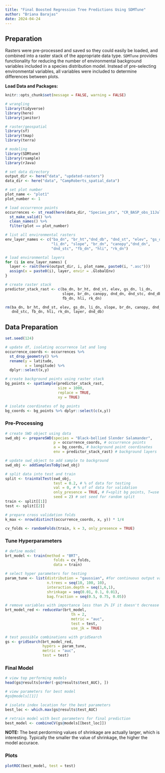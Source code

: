 ```yaml
---
title: "Final Boosted Regression Tree Predictions Using SDMTune"
author: "Briana Barajas"
date: 2024-04-24
---
```


## Preparation

Rasters were pre-processed and saved so they could easily be loaded, and combined into a raster stack of the appropriate data type. `SDMTune` provides functionality for reducing the number of environmental background variables included in a species distribution model. Instead of pre-selecting environmental variables, all variables were included to determine differences between plots.

__Load Data and Packages:__
```r
knitr::opts_chunk$set(message = FALSE, warning = FALSE)
```

```r
# wrangling
library(tidyverse)
library(here)
library(janitor)

# raster/geospatial
library(sf)
library(tmap)
library(terra)

# modeling
library(SDMtune)
library(rsample)
library(rJava)

# set data directory
output_dir <- here("data", "updated-rasters")
data_dir <- here("data", "CampRoberts_spatial_data")

# set plot number
plot_name <- "plot1"
plot_number <- 1
```

```r
# load occurrence points
occurrences <- st_read(here(data_dir, "Species_pts", "CR_BASP_obs_11Jul22.shp")) %>% 
  st_make_valid() %>% 
  clean_names() %>% 
  filter(plot == plot_number)

# list all environmental rasters
env_layer_names <- c("ba_dn", "br_ht","dnd_db", "dnd_st", "elev", "gs_dn", 
                     "li_dn", "slope", "br_dn", "canopy","dnd_dn", 
                     "dnd_stc", "fb_dn", "hli", "rk_dn")

# load environmental layers
for (i in env_layer_names) {
  layer <- rast(here(output_dir, i, plot_name, paste0(i, ".asc")))
  assign(x = paste0(i), layer, envir = .GlobalEnv)
}

# create raster stack
predictor_stack_rast <- c(ba_dn, br_ht, dnd_st, elev, gs_dn, li_dn,
                          slope, br_dn, canopy, dnd_dn, dnd_stc, dnd_db,
                          fb_dn, hli, rk_dn)

rm(ba_dn, br_ht, dnd_st, elev, gs_dn, li_dn, slope, br_dn, canopy, dnd_dn, 
   dnd_stc, fb_dn, hli, rk_dn, layer, dnd_db)
```

## Data Preparation
```r
set.seed(124)

# update df, isolating occurrence lat and long
occurrence_coords <- occurrences %>% 
  st_drop_geometry() %>% 
  rename(y = latitude,
         x = longitude) %>% 
  dplyr::select(x,y)

# create background points using raster stack
bg_points <- spatSample(predictor_stack_rast,
                        size = 1000,
                        replace = TRUE,
                        xy = TRUE)

# isolate coordinates of bg points
bg_coords <- bg_points %>% dplyr::select(c(x,y))

```


### Pre-Processing
```r
# create SWD object using data
swd_obj <- prepareSWD(species = "Black-bellied Slender Salamander",
                      p = occurrence_coords, # occurrence points
                      a = bg_coords, # background point coordinates
                      env = predictor_stack_rast) # background layers

# update swd_object to add sample to background
swd_obj <- addSamplesToBg(swd_obj)

# split data into test and train
split <- trainValTest(swd_obj, 
                      test = 0.2, # % of data for testing
                      val = 0, # % of of data for validation
                      only_presence = TRUE, # F=split bg points, T=use all bg points
                      seed = 2) # set seed for random split
train <- split[[1]]
test <- split[[2]]

# prepare cross validation folds
k_max <- nrow(distinct(occurrence_coords, x, y)) * 1/4

cv_folds <- randomFolds(train, k = 3, only_presence = TRUE)

```

### Tune Hyperparameters
```r
# define model
brt_model <- train(method = "BRT", 
                      folds = cv_folds,
                      data = train)

# select hyper parameters for testing
param_tune <- list(distribution = "gaussian", #for continuous output variables
                   n.trees = seq(10, 100, 10),
                   interaction.depth = seq(1,6,1),
                   shrinkage = seq(0.01, 0.1, 0.01),
                   bag.fraction = seq(0.5, 0.75, 0.05))

# remove variables with importance less than 2% IF it doesn't decrease model performance
brt_model_red <- reduceVar(brt_model,
                              th = 2,
                              metric = "auc",
                              test = test,
                              use_jk = TRUE)

# test possible combinations with gridSearch
gs <- gridSearch(brt_model_red, 
                 hypers = param_tune, 
                 metric = "auc", 
                 test = test)

```

### Final Model
```r
# view top performing models
head(gs@results[order(-gs@results$test_AUC), ])  

# view parameters for best model
#gs@models[[1]]

# isolate index location for the best parameters
best_loc <- which.max(gs@results$test_AUC)

# retrain model with best parameters for final prediction
best_model <- combineCV(gs@models[[best_loc]])

```
__NOTE:__ The best perdorming values of shrinkage are actually larger, which is interesting. Typically the smaller the value of shrinkage, the higher the model accurace.

### Plots
```r
plotROC(best_model, test = test)
```

